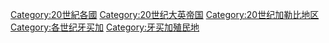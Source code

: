 [[Category:20世紀各國|Category:20世紀各國]]
[[Category:20世纪大英帝国|Category:20世纪大英帝国]]
[[Category:20世纪加勒比地区|Category:20世纪加勒比地区]]
[[Category:各世纪牙买加|Category:各世纪牙买加]]
[[Category:牙买加殖民地|Category:牙买加殖民地]]